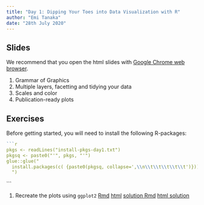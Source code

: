 ```yaml
---
title: "Day 1: Dipping Your Toes into Data Visualization with R"
author: "Emi Tanaka"
date: "28th July 2020"
---
```


## Slides

We recommend that you open the html slides <i class="fas fa-link"></i> with [Google Chrome web browser](https://www.google.com/intl/en_au/chrome/). 

1. Grammar of Graphics [<i class="fas fa-link"></i>](slides/day1-session1.html) [<i class="fas fa-file-pdf"></i>](slides/day1-session1.pdf)
2. Multiple layers, facetting and tidying your data [<i class="fas fa-link"></i>](slides/day1-session2.html) [<i class="fas fa-file-pdf"></i>](slides/day1-session2.pdf)
3. Scales and color [<i class="fas fa-link"></i>](slides/day1-session3.html) [<i class="fas fa-file-pdf"></i>](slides/day1-session3.pdf)
4. Publication-ready plots [<i class="fas fa-link"></i>](slides/day1-session4.html) [<i class="fas fa-file-pdf"></i>](slides/day1-session4.pdf)

## Exercises

Before getting started, you will need to install the following R-packages:

```r
```r
pkgs <- readLines("install-pkgs-day1.txt")
pkgsq <- paste0("'", pkgs, "'")
glue::glue("
  install.packages(c( {paste0(pkgsq, collapse=',\\n\\t\\t\\t\\t\\t')}))
  ")
```
```

1. Recreate the plots using `ggplot2` <a class="tag" href="exercises/day1-exercise-01.Rmd" download><i class="fas fa-download"></i> Rmd</a> <a class="tag" href="exercises/day1-exercise-01.html" target="_blank"><i class="fas fa-globe"></i> html</a> <a class="tag" href="exercises/day1-exercise-01-solution.Rmd" download><i class="fas fa-download"></i> solution Rmd</a> <a class="tag" href="exercises/day1-exercise-01-solution.html" target="_blank"><i class="fas fa-globe"></i> html solution</a>


